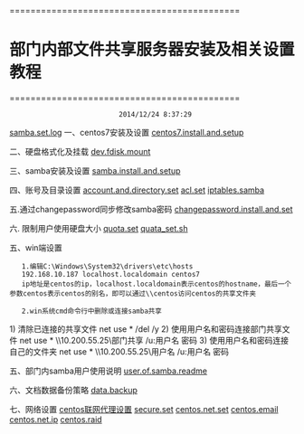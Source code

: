 ============================================
= 部门内部文件共享服务器安装及相关设置教程 =
============================================
                            2014/12/24 8:37:29

[[samba.set.log]]
一、centos7安装及设置
[[centos7.install.and.setup]]

二、硬盘格式化及挂载
[[dev.fdisk.mount]]

三、samba安装及设置
[[samba.install.and.setup]]

四、账号及目录设置
[[account.and.directory.set]]
[[acl.set]]
[[iptables.samba]]

五.通过changepassword同步修改samba密码
[[changepassword.install.and.set]]

六. 限制用户使用硬盘大小
[[quota.set]]
[[quata_set.sh]]

五、win端设置
    1.编辑C:\Windows\System32\drivers\etc\hosts
    192.168.10.187 localhost.localdomain centos7
    ip地址是centos的ip，localhost.localdomain表示centos的hostname，最后一个参数centos表示centos的别名，即可以通过\\centos访问centos的共享文件夹
    
    2.win系统cmd命令行中删除或连接samba共享
1) 清除已连接的共享文件
net use * /del /y
2) 使用用户名和密码连接部门共享文件
net use * \\10.200.55.25\部门共享 /u:用户名 密码
3) 使用用户名和密码连接自己的文件夹
net use * \\10.200.55.25\用户名 /u:用户名 密码

五、部门内samba用户使用说明
[[user.of.samba.readme]]

六、文档数据备份策略
[[data.backup]]

七、网络设置
[[centos联网代理设置]]
[[secure.set]]
[[centos.net.set]]
[[centos.email]]
[[centos.net.ip]]
[[centos.raid]]
